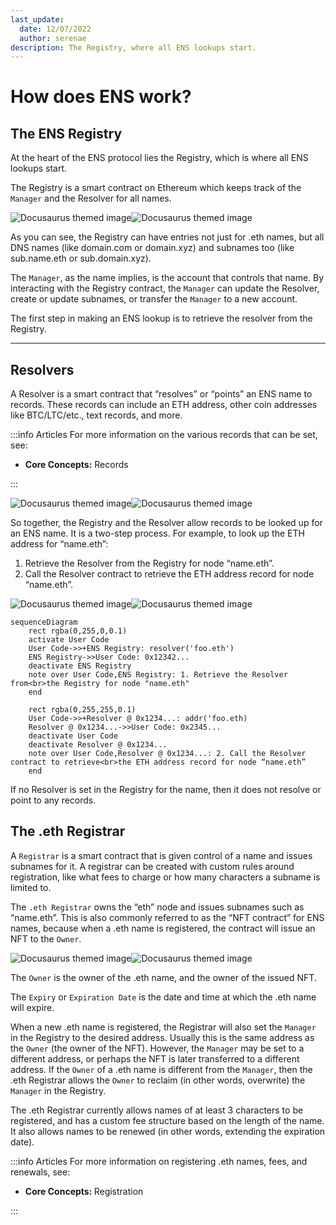 ```yaml
---
last_update:
  date: 12/07/2022
  author: serenae
description: The Registry, where all ENS lookups start.
---
```


# How does ENS work?
## The ENS Registry
At the heart of the ENS protocol lies the Registry, which is where all ENS lookups start.

The Registry is a smart contract on Ethereum which keeps track of the `Manager` and the Resolver for all names.

<p align="center">

![Docusaurus themed image](/img/how-ens-works-light-1.jpg#gh-light-mode-only)![Docusaurus themed image](/img/how-ens-works-dark-1.jpg#gh-dark-mode-only)

</p>

As you can see, the Registry can have entries not just for .eth names, but all DNS names (like domain.com or domain.xyz) and subnames too (like sub.name.eth or sub.domain.xyz).

The ``Manager``, as the name implies, is the account that controls that name. By interacting with the Registry contract, the `Manager` can update the Resolver, create or update subnames, or transfer the `Manager` to a new account.

The first step in making an ENS lookup is to retrieve the resolver from the Registry.

-----

## Resolvers
A Resolver is a smart contract that “resolves” or “points” an ENS name to records. These records can include an ETH address, other coin addresses like BTC/LTC/etc., text records, and more. 

:::info Articles
For more information on the various records that can be set, see:
 - <Link to="/docs/core/records/"><b>Core Concepts:</b> Records</Link>
:::


![Docusaurus themed image](/img/how-ens-works-light-2.jpg#gh-light-mode-only)![Docusaurus themed image](/img/how-ens-works-dark-2.jpg#gh-dark-mode-only)

So together, the Registry and the Resolver allow records to be looked up for an ENS name. It is a two-step process. For example, to look up the ETH address for “name.eth”:

 1. Retrieve the Resolver from the Registry for node “name.eth”.
 1. Call the Resolver contract to retrieve the ETH address record for node “name.eth”.
 
![Docusaurus themed image](/img/how-ens-works-light-3.jpg#gh-light-mode-only)![Docusaurus themed image](/img/how-ens-works-dark-3.jpg#gh-dark-mode-only)

```mermaid
sequenceDiagram
    rect rgba(0,255,0,0.1)
    activate User Code
    User Code->>+ENS Registry: resolver('foo.eth')
    ENS Registry->>User Code: 0x12342...
    deactivate ENS Registry
    note over User Code,ENS Registry: 1. Retrieve the Resolver from<br>the Registry for node "name.eth"
    end

    rect rgba(0,255,255,0.1)
    User Code->>+Resolver @ 0x1234...: addr('foo.eth)
    Resolver @ 0x1234...->>User Code: 0x2345...
    deactivate User Code
    deactivate Resolver @ 0x1234...
    note over User Code,Resolver @ 0x1234...: 2. Call the Resolver contract to retrieve<br>the ETH address record for node “name.eth”
    end
```

If no Resolver is set in the Registry for the name, then it does not resolve or point to any records.

## The .eth Registrar
A `Registrar` is a smart contract that is given control of a name and issues subnames for it. A registrar can be created with custom rules around registration, like what fees to charge or how many characters a subname is limited to.

The `.eth Registrar` owns the “eth” node and issues subnames such as “name.eth”. This is also commonly referred to as the “NFT contract” for ENS names, because when a .eth name is registered, the contract will issue an NFT to the `Owner`.

![Docusaurus themed image](/img/how-ens-works-light-4.jpg#gh-light-mode-only)![Docusaurus themed image](/img/how-ens-works-dark-4.jpg#gh-dark-mode-only)

The ``Owner`` is the owner of the .eth name, and the owner of the issued NFT.

The `Expiry` or `Expiration Date` is the date and time at which the .eth name will expire.

When a new .eth name is registered, the Registrar will also set the `Manager` in the Registry to the desired address. Usually this is the same address as the `Owner` (the owner of the NFT). However, the `Manager` may be set to a different address, or perhaps the NFT is later transferred to a different address. If the `Owner` of a .eth name is different from the `Manager`, then the .eth Registrar allows the `Owner` to reclaim (in other words, overwrite) the `Manager` in the Registry.

The .eth Registrar currently allows names of at least 3 characters to be registered, and has a custom fee structure based on the length of the name. It also allows names to be renewed (in other words, extending the expiration date).

:::info Articles
For more information on registering .eth names, fees, and renewals, see:
 - <Link to="/docs/core/registration/"><b>Core Concepts: </b>Registration</Link>
:::
